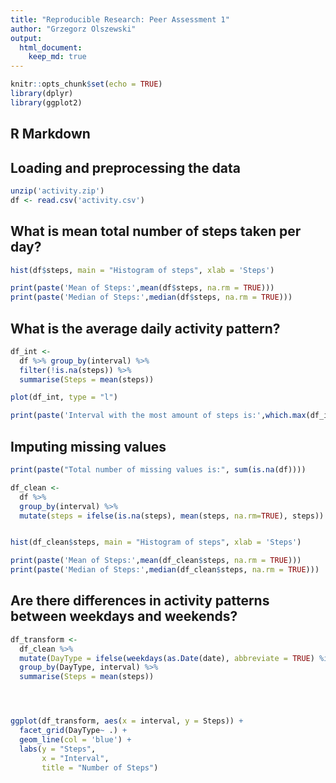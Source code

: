 ```yaml
---
title: "Reproducible Research: Peer Assessment 1"
author: "Grzegorz Olszewski"
output: 
  html_document:
    keep_md: true
---
```


```r
knitr::opts_chunk$set(echo = TRUE)
library(dplyr)
library(ggplot2)
```

## R Markdown






## Loading and preprocessing the data

```r
unzip('activity.zip')
df <- read.csv('activity.csv')
```


## What is mean total number of steps taken per day?

```r

hist(df$steps, main = "Histogram of steps", xlab = 'Steps')

print(paste('Mean of Steps:',mean(df$steps, na.rm = TRUE)))
print(paste('Median of Steps:',median(df$steps, na.rm = TRUE)))

```


## What is the average daily activity pattern?

```r
df_int <-
  df %>% group_by(interval) %>% 
  filter(!is.na(steps)) %>% 
  summarise(Steps = mean(steps))

plot(df_int, type = "l")

print(paste('Interval with the most amount of steps is:',which.max(df_int$Steps)))
```
## Imputing missing values


```r

print(paste("Total number of missing values is:", sum(is.na(df))))

df_clean <-
  df %>% 
  group_by(interval) %>% 
  mutate(steps = ifelse(is.na(steps), mean(steps, na.rm=TRUE), steps))


hist(df_clean$steps, main = "Histogram of steps", xlab = 'Steps')

print(paste('Mean of Steps:',mean(df_clean$steps, na.rm = TRUE)))
print(paste('Median of Steps:',median(df_clean$steps, na.rm = TRUE)))


```




## Are there differences in activity patterns between weekdays and weekends?

```r
df_transform <-
  df_clean %>% 
  mutate(DayType = ifelse(weekdays(as.Date(date), abbreviate = TRUE) %in% c('Pn','Wt','Śr','Cz','Pt'), 'weekday','weekend')) %>% 
  group_by(DayType, interval) %>% 
  summarise(Steps = mean(steps))




ggplot(df_transform, aes(x = interval, y = Steps)) + 
  facet_grid(DayType~ .) +
  geom_line(col = 'blue') +
  labs(y = "Steps",
       x = "Interval",
       title = "Number of Steps")


```

